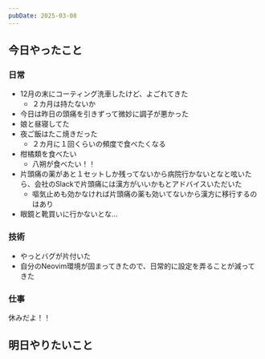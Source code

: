 ```yaml
---
pubDate: 2025-03-08
---
```



## 今日やったこと

### 日常

- 12月の末にコーティング洗車したけど、よごれてきた
	- ２カ月は持たないか
- 今日は昨日の頭痛を引きずって微妙に調子が悪かった
- 娘と昼寝してた
- 夜ご飯はたこ焼きだった
	- ２カ月に１回くらいの頻度で食べたくなる
- 柑橘類を食べたい
	- 八朔が食べたい！！
- 片頭痛の薬があと１セットしか残ってないから病院行かないとなと呟いたら、会社のSlackで片頭痛には漢方がいいかもとアドバイスいただいた
	- 嘔気止めも効かなければ片頭痛の薬も効いてないから漢方に移行するのはあり
- 眼鏡と靴買いに行かないとな...

### 技術

- やっとバグが片付いた
- 自分のNeovim環境が固まってきたので、日常的に設定を弄ることが減ってきた


### 仕事

休みだよ！！


## 明日やりたいこと
